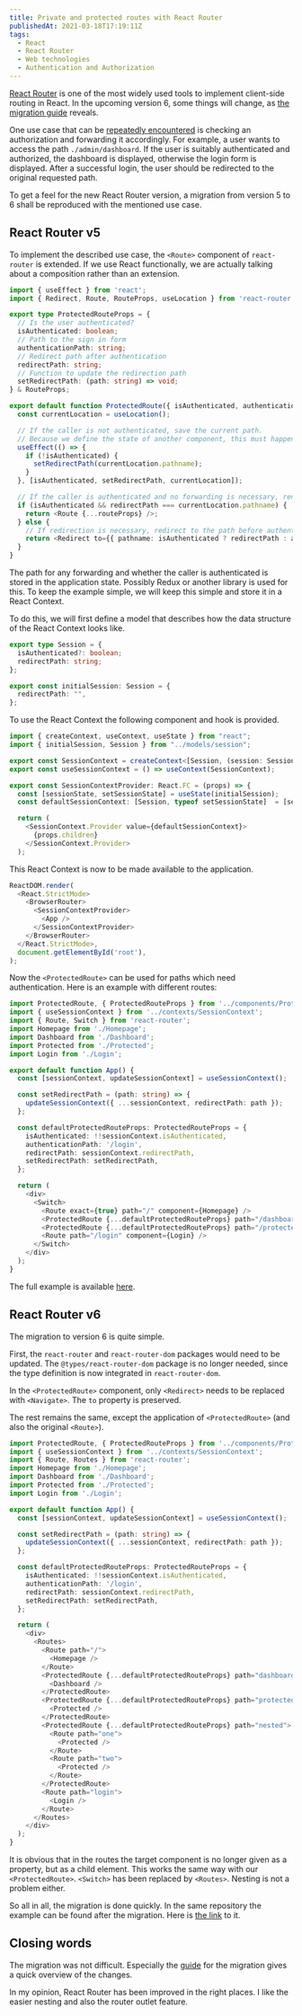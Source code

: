```yaml
---
title: Private and protected routes with React Router
publishedAt: 2021-03-18T17:19:11Z
tags:
  - React
  - React Router
  - Web technologies
  - Authentication and Authorization
---
```


[React Router](https://reactrouter.com/) is one of the most widely used tools to implement client-side routing in React. In the upcoming version 6, some things will change, as [the migration guide](https://github.com/ReactTraining/react-router/blob/dev/docs/advanced-guides/migrating-5-to-6.md) reveals.

One use case that can be [repeatedly encountered](https://stackoverflow.com/questions/47747754/how-to-rewrite-the-protected-private-route-using-typescript-and-react-router-4-a) is checking an authorization and forwarding it accordingly. For example, a user wants to access the path `./admin/dashboard`. If the user is suitably authenticated and authorized, the dashboard is displayed, otherwise the login form is displayed. After a successful login, the user should be redirected to the original requested path.

To get a feel for the new React Router version, a migration from version 5 to 6 shall be reproduced with the mentioned use case.

## React Router v5

To implement the described use case, the `<Route>` component of `react-router` is extended. If we use React functionally, we are actually talking about a composition rather than an extension.

```typescript
import { useEffect } from 'react';
import { Redirect, Route, RouteProps, useLocation } from 'react-router';

export type ProtectedRouteProps = {
  // Is the user authenticated?
  isAuthenticated: boolean;
  // Path to the sign in form
  authenticationPath: string;
  // Redirect path after authentication
  redirectPath: string;
  // Function to update the redirection path
  setRedirectPath: (path: string) => void;
} & RouteProps;

export default function ProtectedRoute({ isAuthenticated, authenticationPath, redirectPath, setRedirectPath, ...routeProps }: ProtectedRouteProps) {
  const currentLocation = useLocation();

  // If the caller is not authenticated, save the current path.
  // Because we define the state of another component, this must happen in an effect.
  useEffect(() => {
    if (!isAuthenticated) {
      setRedirectPath(currentLocation.pathname);
    }
  }, [isAuthenticated, setRedirectPath, currentLocation]);

  // If the caller is authenticated and no forwarding is necessary, render the requested route.
  if (isAuthenticated && redirectPath === currentLocation.pathname) {
    return <Route {...routeProps} />;
  } else {
    // If redirection is necessary, redirect to the path before authentication or to the login form, as appropriate.
    return <Redirect to={{ pathname: isAuthenticated ? redirectPath : authenticationPath }} />;
  }
}
```

The path for any forwarding and whether the caller is authenticated is stored in the application state. Possibly Redux or another library is used for this. To keep the example simple, we will keep this simple and store it in a React Context.

To do this, we will first define a model that describes how the data structure of the React Context looks like.

```typescript
export type Session = {
  isAuthenticated?: boolean;
  redirectPath: string;
};

export const initialSession: Session = {
  redirectPath: "",
};
```

To use the React Context the following component and hook is provided.

```typescript
import { createContext, useContext, useState } from "react";
import { initialSession, Session } from "../models/session";

export const SessionContext = createContext<[Session, (session: Session) => void]>([initialSession, () => {}]);
export const useSessionContext = () => useContext(SessionContext);

export const SessionContextProvider: React.FC = (props) => {
  const [sessionState, setSessionState] = useState(initialSession);
  const defaultSessionContext: [Session, typeof setSessionState]  = [sessionState, setSessionState];

  return (
    <SessionContext.Provider value={defaultSessionContext}>
      {props.children}
    </SessionContext.Provider>
  );
```

This React Context is now to be made available to the application.

```typescript
ReactDOM.render(
  <React.StrictMode>
    <BrowserRouter>
      <SessionContextProvider>
        <App />
      </SessionContextProvider>
    </BrowserRouter>
  </React.StrictMode>,
  document.getElementById('root'),
);
```

Now the `<ProtectedRoute>` can be used for paths which need authentication. Here is an example with different routes:

```typescript
import ProtectedRoute, { ProtectedRouteProps } from '../components/ProtectedRoute';
import { useSessionContext } from '../contexts/SessionContext';
import { Route, Switch } from 'react-router';
import Homepage from './Homepage';
import Dashboard from './Dashboard';
import Protected from './Protected';
import Login from './Login';

export default function App() {
  const [sessionContext, updateSessionContext] = useSessionContext();

  const setRedirectPath = (path: string) => {
    updateSessionContext({ ...sessionContext, redirectPath: path });
  };

  const defaultProtectedRouteProps: ProtectedRouteProps = {
    isAuthenticated: !!sessionContext.isAuthenticated,
    authenticationPath: '/login',
    redirectPath: sessionContext.redirectPath,
    setRedirectPath: setRedirectPath,
  };

  return (
    <div>
      <Switch>
        <Route exact={true} path="/" component={Homepage} />
        <ProtectedRoute {...defaultProtectedRouteProps} path="/dashboard" component={Dashboard} />
        <ProtectedRoute {...defaultProtectedRouteProps} path="/protected" component={Protected} />
        <Route path="/login" component={Login} />
      </Switch>
    </div>
  );
}
```

The full example is available [here](https://github.com/openscript/react-router-private-protected-routes/tree/react-router-5).

## React Router v6

The migration to version 6 is quite simple.

First, the `react-router` and `react-router-dom` packages would need to be updated. The `@types/react-router-dom` package is no longer needed, since the type definition is now integrated in `react-router-dom`.

In the `<ProtectedRoute>` component, only `<Redirect>` needs to be replaced with `<Navigate>`. The `to` property is preserved.

The rest remains the same, except the application of `<ProtectedRoute>` (and also the original `<Route>`).

```typescript
import ProtectedRoute, { ProtectedRouteProps } from '../components/ProtectedRoute';
import { useSessionContext } from '../contexts/SessionContext';
import { Route, Routes } from 'react-router';
import Homepage from './Homepage';
import Dashboard from './Dashboard';
import Protected from './Protected';
import Login from './Login';

export default function App() {
  const [sessionContext, updateSessionContext] = useSessionContext();

  const setRedirectPath = (path: string) => {
    updateSessionContext({ ...sessionContext, redirectPath: path });
  };

  const defaultProtectedRouteProps: ProtectedRouteProps = {
    isAuthenticated: !!sessionContext.isAuthenticated,
    authenticationPath: '/login',
    redirectPath: sessionContext.redirectPath,
    setRedirectPath: setRedirectPath,
  };

  return (
    <div>
      <Routes>
        <Route path="/">
          <Homepage />
        </Route>
        <ProtectedRoute {...defaultProtectedRouteProps} path="dashboard">
          <Dashboard />
        </ProtectedRoute>
        <ProtectedRoute {...defaultProtectedRouteProps} path="protected">
          <Protected />
        </ProtectedRoute>
        <ProtectedRoute {...defaultProtectedRouteProps} path="nested">
          <Route path="one">
            <Protected />
          </Route>
          <Route path="two">
            <Protected />
          </Route>
        </ProtectedRoute>
        <Route path="login">
          <Login />
        </Route>
      </Routes>
    </div>
  );
}
```

It is obvious that in the routes the target component is no longer given as a property, but as a child element. This works the same way with our `<ProtectedRoute>`. `<Switch>` has been replaced by `<Routes>`. Nesting is not a problem either.

So all in all, the migration is done quickly. In the same repository the example can be found after the migration. Here is [the link](https://github.com/openscript/react-router-private-protected-routes/tree/react-router-6) to it.

## Closing words

The migration was not difficult. Especially the [guide](https://github.com/ReactTraining/react-router/blob/dev/docs/advanced-guides/migrating-5-to-6.md) for the migration gives a quick overview of the changes.

In my opinion, React Router has been improved in the right places. I like the easier nesting and also the router outlet feature.
